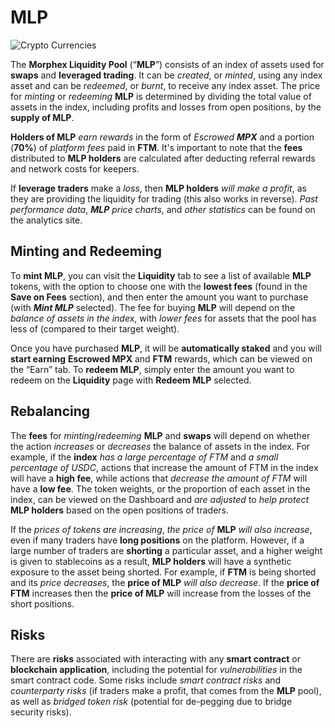 # MLP

<img src="/images/crypto_assets.png" alt="Crypto Currencies" />

The **Morphex Liquidity Pool** (“**MLP**”) consists of an index of assets used for **swaps** and **leveraged trading**. It can be _created_, or _minted_, using any index asset and can be _redeemed_, or _burnt_, to receive any index asset. The price for _minting_ or _redeeming_ **MLP** is determined by dividing the total value of assets in the index, including profits and losses from open positions, by the **supply of MLP**.

**Holders of MLP** _earn rewards_ in the form of _Escrowed **MPX**_ and a portion (**70%**) of _platform fees_ paid in **FTM**. It's important to note that the **fees** distributed to **MLP holders** are calculated after deducting referral rewards and network costs for keepers.

If **leverage traders** make a _loss_, then **MLP holders** _will make a profit_, as they are providing the liquidity for trading (this also works in reverse). _Past performance data_, _**MLP** price charts_, and _other statistics_ can be found on the analytics site.

## Minting and Redeeming

To **mint MLP**, you can visit the **Liquidity** tab to see a list of available **MLP** tokens, with the option to choose one with the **lowest fees** (found in the **Save on Fees** section), and then enter the amount you want to purchase (with ***Mint MLP*** selected). The fee for buying **MLP** will depend on the _balance of assets in the index_, with _lower fees_ for assets that the pool has less of (compared to their target weight).

Once you have purchased **MLP**, it will be **automatically staked** and you will **start earning**
**Escrowed MPX** and **FTM** rewards, which can be viewed on the “Earn” tab. To **redeem MLP**,
simply enter the amount you want to redeem on the **Liquidity** page with **Redeem MLP** selected.

## Rebalancing

The **fees** for _minting_/_redeeming_ **MLP** and **swaps** will depend on whether the action _increases_ or _decreases_ the balance of assets in the index. For example, if the **index** _has a large percentage of FTM_ and _a small percentage of USDC_, actions that increase the amount of FTM in the index will have a **high fee**, while actions that _decrease the amount of FTM_ will have a **low fee**. The token weights, or the proportion of each asset in the index, can be viewed on the Dashboard and _are adjusted_ to _help protect_ **MLP holders** based on the open positions of traders.

If the _prices of tokens are increasing_, _the price of_ **MLP** _will also increase_, even if many traders have **long positions** on the platform. However, if a large number of traders are **shorting** a particular asset, and a higher weight is given to stablecoins as a result, **MLP holders** will have a synthetic exposure to the asset being shorted. For example, if **FTM** is being shorted and its _price decreases_, the **price of MLP** _will also decrease_. If the **price of FTM** increases then the **price of MLP** will increase from the losses of the short positions.

## Risks

There are **risks** associated with interacting with any **smart contract** or **blockchain application**,
including the potential for _vulnerabilities_ in the smart contract code. Some risks include _smart contract risks_ and _counterparty risks_ (if traders make a profit, that comes from the **MLP** pool), as well as _bridged token risk_ (potential for de-pegging due to bridge security risks).
